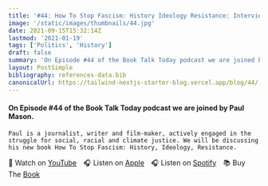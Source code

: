 ```yaml
---
title: '#44: How To Stop Fascism: History Ideology Resistance: Interview with Paul Mason'
image: '/static/images/thumbnails/44.jpg'
date: 2021-09-15T15:32:14Z
lastmod: '2021-01-19'
tags: ['Politics', 'History']
draft: false
summary: 'On Episode #44 of the Book Talk Today podcast we are joined by Paul Mason. Paul is a journalist, writer and film-maker, actively engaged in the struggle for social, racial and climate justice. We will be discussing his new book How To Stop Fascism: History, Ideology, Resistance.'
layout: PostSimple
bibliography: references-data.bib
canonicalUrl: https://tailwind-nextjs-starter-blog.vercel.app/blog/44/
---
```


#### On Episode #44 of the Book Talk Today podcast we are joined by Paul Mason.

    Paul is a journalist, writer and film-maker, actively engaged in the struggle for social, racial and climate justice. We will be discussing his new book How To Stop Fascism: History, Ideology, Resistance.

🎥&nbsp;Watch on [YouTube]&emsp;🎧&nbsp;Listen on [Apple]&emsp;🎧&nbsp;Listen on [Spotify]&emsp;📚&nbsp;Buy The [Book]&emsp;

[youtube]: https://youtu.be/FF3IqDQVx60
[apple]: https://podcasts.apple.com/gb/podcast/44-how-to-stop-fascism-history-ideology-resistance/id1525619296?i=1000535411112
[spotify]: https://open.spotify.com/episode/6302e8eoxHfcsLwlkyXWgM?si=gb7CUkOZTISOyf8PtKlrQw
[book]: https://amzn.to/3WWKlmC
